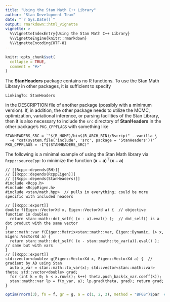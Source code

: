 ```yaml
---
title: "Using the Stan Math C++ Library"
author: "Stan Development Team"
date: "`r Sys.Date()`"
output: rmarkdown::html_vignette
vignette: >
  %\VignetteIndexEntry{Using the Stan Math C++ Library}
  %\VignetteEngine{knitr::rmarkdown}
  %\VignetteEncoding{UTF-8}
---
```


```r
knitr::opts_chunk$set(
  collapse = TRUE,
  comment = "#>"
)
```

The **StanHeaders** package contains no R functions. To use the Stan Math Library
in other packages, it is sufficient to specify
```
LinkingTo: StanHeaders
```
in the DESCRIPTION file of another package (possibly with a minimum version). If, 
in addition, the other package needs to utilize the MCMC, optimization, variational
inference, or parsing facilities of the Stan Library, then it is also necessary to
include the `src` directory of **StanHeaders** in the other package's `PKG_CPPFLAGS`
with something like
```
STANHEADERS_SRC = `"$(R_HOME)/bin$(R_ARCH_BIN)/Rscript" --vanilla \
  -e "cat(system.file('include', 'src', package = 'StanHeaders'))"`
PKG_CPPFLAGS = -I"$(STANHEADERS_SRC)"
```

The following is a minimal example of using the Stan Math library via `Rcpp::sourceCpp`:
to minimize the function 
$\left(\mathbf{x} - \mathbf{a}\right)^\top \left(\mathbf{x} - \mathbf{a}\right)$
```Rcpp
// [[Rcpp::depends(BH)]]
// [[Rcpp::depends(RcppEigen)]]
// [[Rcpp::depends(StanHeaders)]]
#include <Rcpp.h>
#include <RcppEigen.h>
#include <stan/math.hpp>  // pulls in everything; could be more specific with included headers

// [[Rcpp::export]]
double f(Eigen::VectorXd x, Eigen::VectorXd a) {  // objective function in doubles
  return stan::math::dot_self( (x - a).eval() );  // dot_self() is a dot product with the same vector
}
stan::math::var f(Eigen::Matrix<stan::math::var, Eigen::Dynamic, 1> x, Eigen::VectorXd a) {
  return stan::math::dot_self( (x - stan::math::to_var(a)).eval() );  // same but with vars
}
// [[Rcpp::export]]
std::vector<double> g(Eigen::VectorXd x, Eigen::VectorXd a) {  // gradient by AD using Stan
  auto x_var = stan::math::to_var(x); std::vector<stan::math::var> theta; std::vector<double> grad;
  for (int k = 0; k < x.rows(); k++) theta.push_back(x_var.coeff(k));
  stan::math::var lp = f(x_var, a); lp.grad(theta, grad); return grad;
}
```
```r
optim(rnorm(3), fn = f, gr = g, a = c(1, 2, 3), method = "BFGS")$par  # Rcpp exported f and g
```
